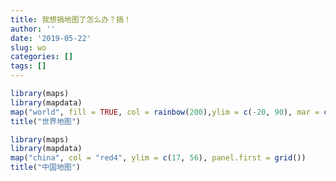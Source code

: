 ```yaml
---
title: 我想搞地图了怎么办？搞！
author: ''
date: '2019-05-22'
slug: wo
categories: []
tags: []
---
```

```r
library(maps)
library(mapdata)
map("world", fill = TRUE, col = rainbow(200),ylim = c(-20, 90), mar = c(0, 0, 0, 0))
title("世界地图")

library(maps)
library(mapdata)
map("china", col = "red4", ylim = c(17, 56), panel.first = grid())
title("中国地图")


```

